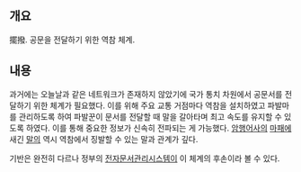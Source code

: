 == 개요 ==
擺撥. 공문을 전달하기 위한 역참 체계.
== 내용 ==
과거에는 오늘날과 같은 네트워크가 존재하지 않았기에 국가 통치 차원에서 공문서를 전달하기 위한 체계가 필요했다. 이를 위해 주요 교통 거점마다 역참을 설치하였고 파발마를 관리하도록 하여 파발꾼이 문서를 전달할 때 말을 갈아타며 최고 속도를 유지할 수 있도록 하였다. 이를 통해 중요한 정보가 신속히 전파되는 게 가능했다. [[암행어사]]의 [[마패]]에 새긴 [[말]]의 역시 역참에서 징발할 수 있는 말과 관계가 깊다.

기반은 완전히 다르나 정부의 [[전자문서관리시스템]]이 이 체계의 후손이라 볼 수 있다.

